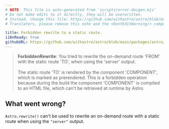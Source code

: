 ```yaml
---
# NOTE: This file is auto-generated from 'scripts/error-docgen.mjs'
# Do not make edits to it directly, they will be overwritten.
# Instead, change this file: https://github.com/withastro/astro/blob/main/packages/astro/src/core/errors/errors-data.ts
# Translators, please remove this note and the <DontEditWarning/> component.

title: Forbidden rewrite to a static route.
i18nReady: true
githubURL: https://github.com/withastro/astro/blob/main/packages/astro/src/core/errors/errors-data.ts
---
```


<DontEditWarning />


> **ForbiddenRewrite**: You tried to rewrite the on-demand route 'FROM' with the static route 'TO', when using the 'server' output. <br/><br/>The static route 'TO' is rendered by the component
'COMPONENT', which is marked as prerendered. This is a forbidden operation because during the build the component 'COMPONENT' is compiled to an
HTML file, which can't be retrieved at runtime by Astro.

## What went wrong?
`Astro.rewrite()` can't be used to rewrite an on-demand route with a static route when using the `"server"` output.



